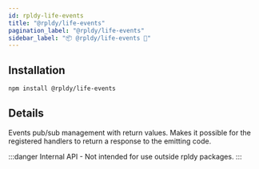 ```yaml
---
id: rpldy-life-events
title: "@rpldy/life-events"
pagination_label: "@rpldy/life-events"
sidebar_label: "📦 @rpldy/life-events 🛑"
---
```


## Installation

```bash npm2yarn
npm install @rpldy/life-events
```

## Details

Events pub/sub management with return values.
Makes it possible for the registered handlers to return a response to the emitting code.

:::danger
Internal API - Not intended for use outside rpldy packages.
:::
